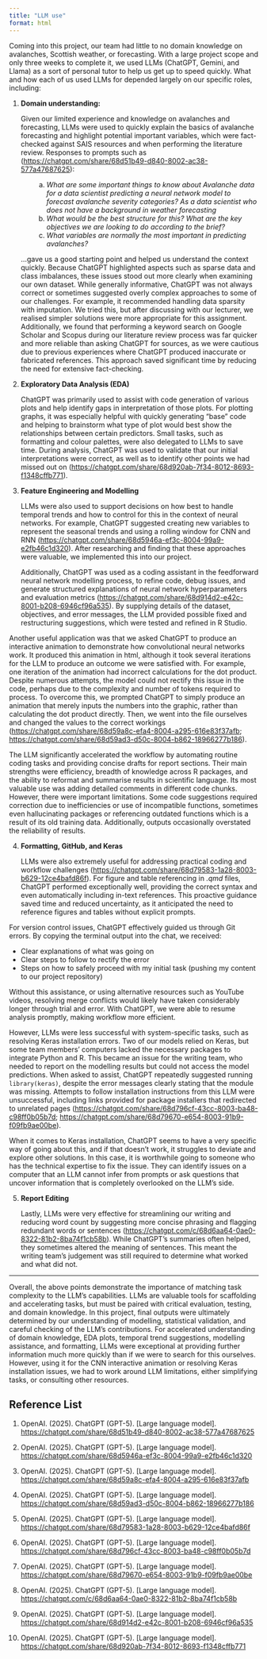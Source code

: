 ```yaml
---
title: "LLM use"
format: html
---
```


Coming into this project, our team had little to no domain knowledge on avalanches, Scottish weather, or forecasting. With a large project scope and only three weeks to complete it, we used LLMs (ChatGPT, Gemini, and Llama) as a sort of personal tutor to help us get up to speed quickly. What and how each of us used LLMs for depended largely on our specific roles, including:

1. **Domain understanding:**

   Given our limited experience and knowledge on avalanches and forecasting, LLMs were used to quickly explain the basics of avalanche forecasting and highlight potential important variables, which were fact-checked against SAIS resources and when performing the literature review. Responses to prompts such as ([https://chatgpt.com/share/68d51b49-d840-8002-ac38-577a47687625](https://chatgpt.com/share/68d51b49-d840-8002-ac38-577a47687625)):

   <div style="margin-left: 2em">
   <ol type="a">
     <li><em>What are some important things to know about Avalanche data for a data scientist predicting a neural network model to forecast avalanche severity categories? As a data scientist who does not have a background in weather forecasting</em></li>
     <li><em>What would be the best structure for this? What are the key objectives we are looking to do according to the brief?</em></li>
     <li><em>What variables are normally the most important in predicting avalanches?</em></li>
   </ol>
   </div>

   …gave us a good starting point and helped us understand the context quickly. Because ChatGPT highlighted aspects such as sparse data and class imbalances, these issues stood out more clearly when examining our own dataset. While generally informative, ChatGPT was not always correct or sometimes suggested overly complex approaches to some of our challenges. For example, it recommended handling data sparsity with imputation. We tried this, but after discussing with our lecturer, we realised simpler solutions were more appropriate for this assignment. Additionally, we found that performing a keyword search on Google Scholar and Scopus during our literature review process was far quicker and more reliable than asking ChatGPT for sources, as we were cautious due to previous experiences where ChatGPT produced inaccurate or fabricated references. This approach saved significant time by reducing the need for extensive fact-checking.

2. **Exploratory Data Analysis (EDA)**

   ChatGPT was primarily used to assist with code generation of various plots and help identify gaps in interpretation of those plots. For plotting graphs, it was especially helpful with quickly generating “base” code and helping to brainstorm what type of plot would best show the relationships between certain predictors. Small tasks, such as formatting and colour palettes, were also delegated to LLMs to save time. During analysis, ChatGPT was used to validate that our initial interpretations were correct, as well as to identify other points we had missed out on ([https://chatgpt.com/share/68d920ab-7f34-8012-8693-f1348cffb771](https://chatgpt.com/share/68d920ab-7f34-8012-8693-f1348cffb771)).

3. **Feature Engineering and Modelling**

   LLMs were also used to support decisions on how best to handle temporal trends and how to control for this in the context of neural networks. For example, ChatGPT suggested creating new variables to represent the seasonal trends and using a rolling window for CNN and RNN ([https://chatgpt.com/share/68d5946a-ef3c-8004-99a9-e2fb46c1d320](https://chatgpt.com/share/68d5946a-ef3c-8004-99a9-e2fb46c1d320)). After researching and finding that these approaches were valuable, we implemented this into our project.

   Additionally, ChatGPT was used as a coding assistant in the feedforward neural network modelling process, to refine code, debug issues, and generate structured explanations of neural network hyperparameters and evaluation metrics ([https://chatgpt.com/share/68d914d2-e42c-8001-b208-6946cf96a535](https://chatgpt.com/share/68d914d2-e42c-8001-b208-6946cf96a535)). By supplying details of the dataset, objectives, and error messages, the LLM provided possible fixed and restructuring suggestions, which were tested and refined in R Studio.

Another useful application was that we asked ChatGPT to produce an interactive animation to demonstrate how convolutional neural networks work. It produced this animation in html, although it took several iterations for the LLM to produce an outcome we were satisfied with. For example, one iteration of the animation had incorrect calculations for the dot product. Despite numerous attempts, the model could not rectify this issue in the code, perhaps due to the complexity and number of tokens required to process. To overcome this, we prompted ChatGPT to simply produce an animation that merely inputs the numbers into the graphic, rather than calculating the dot product directly. Then, we went into the file ourselves and changed the values to the correct workings ([https://chatgpt.com/share/68d59a8c-efa4-8004-a295-616e83f37afb](https://chatgpt.com/share/68d59a8c-efa4-8004-a295-616e83f37afb); [https://chatgpt.com/share/68d59ad3-d50c-8004-b862-18966277b186](https://chatgpt.com/share/68d59ad3-d50c-8004-b862-18966277b186)).

The LLM significantly accelerated the workflow by automating routine coding tasks and providing concise drafts for report sections. Their main strengths were efficiency, breadth of knowledge across R packages, and the ability to reformat and summarise results in scientific language. Its most valuable use was adding detailed comments in different code chunks. However, there were important limitations. Some code suggestions required correction due to inefficiencies or use of incompatible functions, sometimes even hallucinating packages or referencing outdated functions which is a result of its old training data. Additionally, outputs occasionally overstated the reliability of results.

4. **Formatting, GitHub, and Keras**

   LLMs were also extremely useful for addressing practical coding and workflow challenges ([https://chatgpt.com/share/68d79583-1a28-8003-b629-12ce4bafd86f](https://chatgpt.com/share/68d79583-1a28-8003-b629-12ce4bafd86f)). For figure and table referencing in *.qmd* files, ChatGPT performed exceptionally well, providing the correct syntax and even automatically including in-text references. This proactive guidance saved time and reduced uncertainty, as it anticipated the need to reference figures and tables without explicit prompts.

For version control issues, ChatGPT effectively guided us through Git errors. By copying the terminal output into the chat, we received:

- Clear explanations of what was going on  
- Clear steps to follow to rectify the error  
- Steps on how to safely proceed with my initial task (pushing my content to our project repository)  

Without this assistance, or using alternative resources such as YouTube videos, resolving merge conflicts would likely have taken considerably longer through trial and error. With ChatGPT, we were able to resume analysis promptly, making workflow more efficient.

However, LLMs were less successful with system-specific tasks, such as resolving Keras installation errors. Two of our models relied on Keras, but some team members’ computers lacked the necessary packages to integrate Python and R. This became an issue for the writing team, who needed to report on the modelling results but could not access the model predictions. When asked to assist, ChatGPT repeatedly suggested running `library(keras)`, despite the error messages clearly stating that the module was missing. Attempts to follow installation instructions from this LLM were unsuccessful, including links provided for package installers that redirected to unrelated pages ([https://chatgpt.com/share/68d796cf-43cc-8003-ba48-c98ff0b05b7d](https://chatgpt.com/share/68d796cf-43cc-8003-ba48-c98ff0b05b7d); [https://chatgpt.com/share/68d79670-e654-8003-91b9-f09fb9ae00be](https://chatgpt.com/share/68d79670-e654-8003-91b9-f09fb9ae00be)).

When it comes to Keras installation, ChatGPT seems to have a very specific way of going about this, and if that doesn’t work, it struggles to deviate and explore other solutions. In this case, it is worthwhile going to someone who has the technical expertise to fix the issue. They can identify issues on a computer that an LLM cannot infer from prompts or ask questions that uncover information that is completely overlooked on the LLM’s side.

5. **Report Editing**

   Lastly, LLMs were very effective for streamlining our writing and reducing word count by suggesting more concise phrasing and flagging redundant words or sentences ([https://chatgpt.com/c/68d6aa64-0ae0-8322-81b2-8ba74f1cb58b](https://chatgpt.com/c/68d6aa64-0ae0-8322-81b2-8ba74f1cb58b)). While ChatGPT’s summaries often helped, they sometimes altered the meaning of sentences. This meant the writing team’s judgement was still required to determine what worked and what did not.

---

Overall, the above points demonstrate the importance of matching task complexity to the LLM’s capabilities. LLMs are valuable tools for scaffolding and accelerating tasks, but must be paired with critical evaluation, testing, and domain knowledge. In this project, final outputs were ultimately determined by our understanding of modelling, statistical validation, and careful checking of the LLM’s contributions. For accelerated understanding of domain knowledge, EDA plots, temporal trend suggestions, modelling assistance, and formatting, LLMs were exceptional at providing further information much more quickly than if we were to search for this ourselves. However, using it for the CNN interactive animation or resolving Keras installation issues, we had to work around LLM limitations, either simplifying tasks, or consulting other resources.

## Reference List

1. OpenAI. (2025). ChatGPT (GPT-5). [Large language model].  
   <https://chatgpt.com/share/68d51b49-d840-8002-ac38-577a47687625>

2. OpenAI. (2025). ChatGPT (GPT-5). [Large language model].  
   <https://chatgpt.com/share/68d5946a-ef3c-8004-99a9-e2fb46c1d320>

3. OpenAI. (2025). ChatGPT (GPT-5). [Large language model].  
   <https://chatgpt.com/share/68d59a8c-efa4-8004-a295-616e83f37afb>

4. OpenAI. (2025). ChatGPT (GPT-5). [Large language model].  
   <https://chatgpt.com/share/68d59ad3-d50c-8004-b862-18966277b186>

5. OpenAI. (2025). ChatGPT (GPT-5). [Large language model].  
   <https://chatgpt.com/share/68d79583-1a28-8003-b629-12ce4bafd86f>

6. OpenAI. (2025). ChatGPT (GPT-5). [Large language model].  
   <https://chatgpt.com/share/68d796cf-43cc-8003-ba48-c98ff0b05b7d>

7. OpenAI. (2025). ChatGPT (GPT-5). [Large language model].  
   <https://chatgpt.com/share/68d79670-e654-8003-91b9-f09fb9ae00be>

8. OpenAI. (2025). ChatGPT (GPT-5). [Large language model].  
   <https://chatgpt.com/c/68d6aa64-0ae0-8322-81b2-8ba74f1cb58b>

9. OpenAI. (2025). ChatGPT (GPT-5). [Large language model].  
   <https://chatgpt.com/share/68d914d2-e42c-8001-b208-6946cf96a535>

10. OpenAI. (2025). ChatGPT (GPT-5). [Large language model].  
    <https://chatgpt.com/share/68d920ab-7f34-8012-8693-f1348cffb771>






